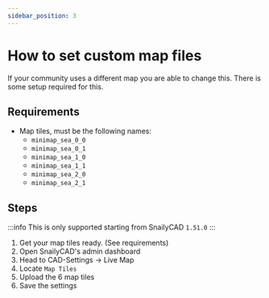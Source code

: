 ```yaml
---
sidebar_position: 3
---
```


# How to set custom map files

If your community uses a different map you are able to change this. There is some setup required for this.

## Requirements

- Map tiles, must be the following names:
  - `minimap_sea_0_0`
  - `minimap_sea_0_1`
  - `minimap_sea_1_0`
  - `minimap_sea_1_1`
  - `minimap_sea_2_0`
  - `minimap_sea_2_1`

## Steps

:::info
This is only supported starting from SnailyCAD `1.51.0`
:::

1. Get your map tiles ready. (See requirements)
2. Open SnailyCAD's admin dashboard
3. Head to CAD-Settings -> Live Map
4. Locate `Map Tiles`
5. Upload the 6 map tiles
6. Save the settings
